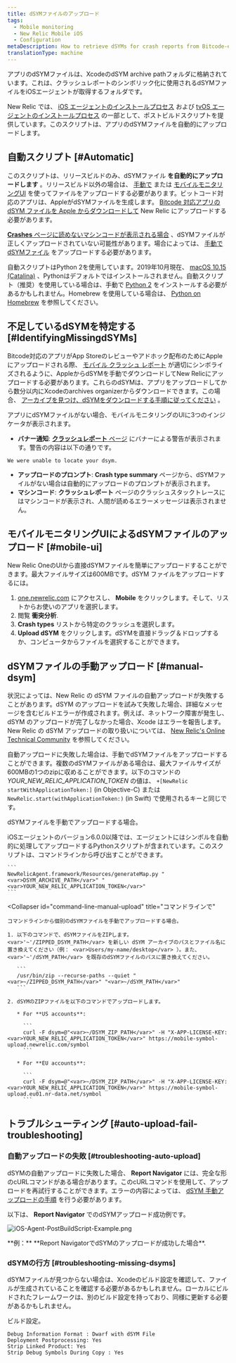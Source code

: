 ```yaml
---
title: dSYMファイルのアップロード
tags:
  - Mobile monitoring
  - New Relic Mobile iOS
  - Configuration
metaDescription: How to retrieve dSYMs for crash reports from Bitcode-enabled iOS apps monitored with New Relic mobile monitoring.
translationType: machine
---
```



アプリのdSYMファイルは、XcodeのdSYM archive pathフォルダに格納されています。これは、クラッシュレポートのシンボリック化に使用されるdSYMファイルをiOSエージェントが取得するフォルダです。

New Relic では、 [iOS エージェントのインストールプロセス](/docs/mobile-monitoring/mobile-monitoring-installation/getting-started/ios-installation-configuration) および [tvOS エージェントのインストールプロセス](/docs/mobile-monitoring/new-relic-mobile-ios/get-started/tvos-installation-configuration) の一部として、ポストビルドスクリプトを提供しています。このスクリプトは、アプリのdSYMファイルを自動的にアップロードします。

## 自動スクリプト [#Automatic]

このスクリプトは、リリースビルドのみ、dSYMファイル **を自動的にアップロードします** 。リリースビルド以外の場合は、 [手動で](#manual-dsym) または [モバイルモニタリングUI](#mobile-ui) を使ってファイルをアップロードする必要があります。ビットコード対応のアプリは、AppleがdSYMファイルを生成します。 [Bitcode 対応アプリの dSYM ファイルを Apple からダウンロードして](/docs/mobile-monitoring/new-relic-mobile-ios/install-configure/retrieve-upload-dsyms-bitcode-enabled-apps) New Relic にアップロードする必要があります。

[**Crashes** ページに読めないマシンコードが表示される場合](/docs/mobile-monitoring/mobile-monitoring-ui/crashes/mobile-apps-crashes-dashboard) 、dSYMファイルが正しくアップロードされていない可能性があります。場合によっては、 [手動でdSYMファイル](#manual-dsym) をアップロードする必要があります。

自動スクリプトはPython 2を使用しています。2019年10月現在、 [macOS 10.15 (Catalina)](https://developer.apple.com/documentation/macos_release_notes/macos_catalina_10_15_beta_10_release_notes#3318248) 、Pythonはデフォルトではインストールされません。自動スクリプト（推奨）を使用している場合は、手動で [Python 2](https://www.python.org/downloads/mac-osx/) をインストールする必要があるかもしれません。Homebrew を使用している場合は、 [Python on Homebrew](https://docs.brew.sh/Homebrew-and-Python) を参照してください。

## 不足しているdSYMを特定する [#IdentifyingMissingdSYMs]

Bitcode対応のアプリがApp Storeのレビューやアドホック配布のためにAppleにアップロードされる際、 [モバイル クラッシュ レポート](/docs/mobile-monitoring/new-relic-mobile/getting-started/ios-agent-crash-reporting) が適切にシンボライズされるように、AppleからdSYMを手動でダウンロードしてNew Relicにアップロードする必要があります。これらのdSYMは、アプリをアップロードしてから数分以内にXcodeのarchives organizerからダウンロードできます。この場合、 [アーカイブを見つけ、dSYMをダウンロードする手順に従ってください](#Archive) 。

アプリにdSYMファイルがない場合、モバイルモニタリングのUIに3つのインジケータが表示されます。

* **バナー通知**: [**クラッシュレポート** ページ](/docs/mobile-monitoring/mobile-monitoring-ui/crashes/mobile-apps-crash-report-dashboard) にバナーによる警告が表示されます。警告の内容は以下の通りです。

```
We were unable to locate your dsym.
```

* **アップロードのプロンプト**: **Crash type summary** ページから、dSYMファイルがない場合は自動的にアップロードのプロンプトが表示されます。
* **マシンコード**: **クラッシュレポート** ページのクラッシュスタックトレースにはマシンコードが表示され、人間が読めるエラーメッセージは表示されません。

## モバイルモニタリングUIによるdSYMファイルのアップロード [#mobile-ui]

New Relic OneのUIから直接dSYMファイルを簡単にアップロードすることができます。最大ファイルサイズは600MBです。dSYM ファイルをアップロードするには。

1. [one.newrelic.com](https://one.newrelic.com) にアクセスし、 **Mobile** をクリックします。そして、リストからお使いのアプリを選択します。
2. 閲覧 **衝突分析**.
3. **Crash types** リストから特定のクラッシュを選択します。
4. **Upload dSYM** をクリックします。dSYMを直接ドラッグ＆ドロップするか、コンピュータからファイルを選択することができます。

## dSYMファイルの手動アップロード [#manual-dsym]

状況によっては、New Relic の dSYM ファイルの自動アップロードが失敗することがあります。dSYM のアップロードを試みて失敗した場合、詳細なメッセージを含むビルドエラーが作成されます。例えば、ネットワーク障害が発生し、dSYM のアップロードが完了しなかった場合、Xcode はエラーを報告します。New Relic の dSYM アップロードの取り扱いについては、 [New Relic's Online Technical Community](https://discuss.newrelic.com/t/relic-solution-ios-dsym-upload-deep-dive/42513) を参照してください。

自動アップロードに失敗した場合は、手動でdSYMファイルをアップロードすることができます。複数のdSYMファイルがある場合は、最大ファイルサイズが600MBの1つのzipに収めることができます。以下のコマンドの <var>YOUR_NEW_RELIC_APPLICATION_TOKEN</var> の値は、 `+[NewRelic startWithApplicationToken:]` (in Objective-C) または `NewRelic.start(withApplicationToken:)` (in Swift) で使用されるキーと同じです。

dSYMファイルを手動でアップロードする場合。

<CollapserGroup>
  <Collapser
    id="python-manual-upload"
    title="Pythonスクリプト経由（エージェントバージョン6.0.0以上）"
  >
    iOSエージェントのバージョン6.0.0以降では、エージェントにはシンボルを自動的に処理してアップロードするPythonスクリプトが含まれています。このスクリプトは、コマンドラインから呼び出すことができます。

    ```
    NewRelicAgent.framework/Resources/generateMap.py "<var>DSYM_ARCHIVE_PATH</var>" "<var>YOUR_NEW_RELIC_APPLICATION_TOKEN</var>"
    ```
  </Collapser>

  <Collapser
    id="command-line-manual-upload"
    title="コマンドラインで"
  >
    コマンドラインから個別のdSYMファイルを手動でアップロードする場合。

    1. 以下のコマンドで、dSYMファイルをZIPします。 <var>'~'/ZIPPED_DSYM_PATH</var> を新しい dSYM アーカイブのパスとファイル名に置き換えてください（例： <var>Users/my-name/desktop</var> ）。また、 <var>'~'/dSYM_PATH</var> を既存のdSYMファイルのパスに置き換えてください。

       ```
       /usr/bin/zip --recurse-paths --quiet "<var>~/ZIPPED_DSYM_PATH</var>" "<var>~/dSYM_PATH</var>"
       ```

    2. dSYMのZIPファイルを以下のコマンドでアップロードします。

       * For **US accounts**:

         ```
         curl -F dsym=@"<var>~/DSYM_ZIP_PATH</var>" -H "X-APP-LICENSE-KEY: <var>YOUR_NEW_RELIC_APPLICATION_TOKEN</var>" https://mobile-symbol-upload.newrelic.com/symbol
         ```

       * For **EU accounts**:

         ```
         curl -F dsym=@"<var>~/DSYM_ZIP_PATH</var>" -H "X-APP-LICENSE-KEY: <var>YOUR_NEW_RELIC_APPLICATION_TOKEN</var>" https://mobile-symbol-upload.eu01.nr-data.net/symbol
         ```
  </Collapser>
</CollapserGroup>

## トラブルシューティング [#auto-upload-fail-troubleshooting]

### 自動アップロードの失敗 [#troubleshooting-auto-upload]

dSYMの自動アップロードに失敗した場合、 **Report Navigator** には、完全な形のcURLコマンドがある場合があります。このcURLコマンドを使用して、アップロードを再試行することができます。エラーの内容によっては、 [dSYM 手動アップロードの手順](#manual-dsym) を行う必要があります。

以下は、 **Report Navigator** でのdSYMアップロード成功例です。

<img
  title="iOS-Agent-PostBuildScript-Example.png"
  alt="iOS-Agent-PostBuildScript-Example.png"
  src={screenShot20140923At113035Am0}
/>

<figcaption>
  **例：** **Report NavigatorでdSYMのアップロードが成功した場合**.
</figcaption>

### dSYMの行方 [#troubleshooting-missing-dsyms]

dSYMファイルが見つからない場合は、Xcodeのビルド設定を確認して、ファイルが生成されていることを確認する必要があるかもしれません。ローカルにビルドされたフレームワークは、別のビルド設定を持っており、同様に更新する必要があるかもしれません。

ビルド設定。

```
Debug Information Format : Dwarf with dSYM File
Deployment Postprocessing: Yes
Strip Linked Product: Yes
Strip Debug Symbols During Copy : Yes
```